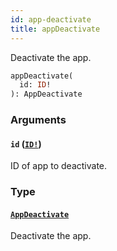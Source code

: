 ```yaml
---
id: app-deactivate
title: appDeactivate
---
```


Deactivate the app.

```graphql
appDeactivate(
  id: ID!
): AppDeactivate

```

### Arguments

#### `id` ([`ID!`](/api-reference/scalars/id.mdx))

ID of app to deactivate.

### Type

#### [`AppDeactivate`](/api-reference/objects/app-deactivate.mdx)

Deactivate the app.
